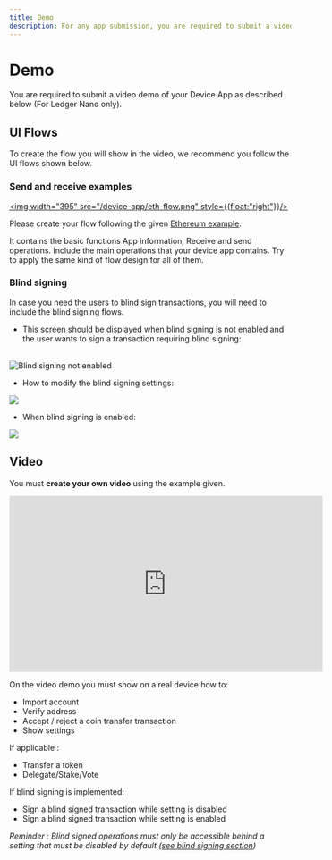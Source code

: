 ```yaml
---
title: Demo
description: For any app submission, you are required to submit a video demo of your Device App as described in this article.
---
```


# Demo

You are required to submit a video demo of your Device App as described below (For Ledger Nano only).

## UI Flows

To create the flow you will show in the video, we recommend you follow the UI flows shown below.

### Send and receive examples

<a href="/eth-flow.png"><img width="395" src="/device-app/eth-flow.png" style={{float:"right"}}/></a>

Please create your flow following the given [Ethereum example](/eth-flow.pdf).

It contains the basic functions App information, Receive and send operations. Include the main operations that your device app contains. Try to apply the same kind of flow design for all of them.

### Blind signing

In case you need the users to blind sign transactions, you will need to include the blind signing flows.

- This screen should be displayed when blind signing is not enabled and the user wants to sign a transaction requiring blind signing:

<br/>
<div className="center">
	<img src="/device-app/blind-signing-not-enabled.png" alt="Blind signing not enabled"/>
</div>

- How to modify the blind signing settings:

![](/device-app/blind-signing-settings.png)


- When blind signing is enabled:

![](/device-app/blind-signing-enabled.png)


## Video

You must **create your own video** using the example given.

<iframe width="560" height="315" src="https://www.youtube-nocookie.com/embed/pgGZvx30yNw" title="YouTube video player" frameborder="0" allow="accelerometer; autoplay; clipboard-write; encrypted-media; gyroscope; picture-in-picture" allowfullscreen></iframe>


On the video demo you must show on a real device how to:
- Import account
- Verify address
- Accept / reject a coin transfer transaction
- Show settings

If applicable :
- Transfer a token
- Delegate/Stake/Vote

If blind signing is implemented:
- Sign a blind signed transaction while setting is disabled
- Sign a blind signed transaction while setting is enabled

*Reminder : Blind signed operations must only be accessible behind a setting that must be disabled by default ([see blind signing section](../design#blind-signing))*
